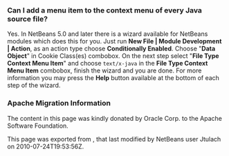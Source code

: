 <!--

    Licensed to the Apache Software Foundation (ASF) under one
    or more contributor license agreements.  See the NOTICE file
    distributed with this work for additional information
    regarding copyright ownership.  The ASF licenses this file
    to you under the Apache License, Version 2.0 (the
    "License"); you may not use this file except in compliance
    with the License.  You may obtain a copy of the License at

      http://www.apache.org/licenses/LICENSE-2.0

    Unless required by applicable law or agreed to in writing,
    software distributed under the License is distributed on an
    "AS IS" BASIS, WITHOUT WARRANTIES OR CONDITIONS OF ANY
    KIND, either express or implied.  See the License for the
    specific language governing permissions and limitations
    under the License.

-->

===Can I add a menu item to the context menu of every Java source file?===

Yes. In NetBeans 5.0 and later there is a wizard available for NetBeans modules which does this for you. Just run '''New File | Module Development | Action''', as an action type choose '''Conditionally Enabled'''. Choose "'''Data Object'''" in Cookie Class(es) combobox. On the next step select "'''File Type Context Menu Item'''" and choose <tt>text/x-java</tt> in the '''File Type Context Menu Item''' combobox, finish the wizard and you are done. For more information you may press the '''Help''' button available at the bottom of each step of the wizard.

===Apache Migration Information===

The content in this page was kindly donated by Oracle Corp. to the
Apache Software Foundation.

This page was exported from , 
that last modified by NetBeans user Jtulach 
on 2010-07-24T19:53:56Z.

